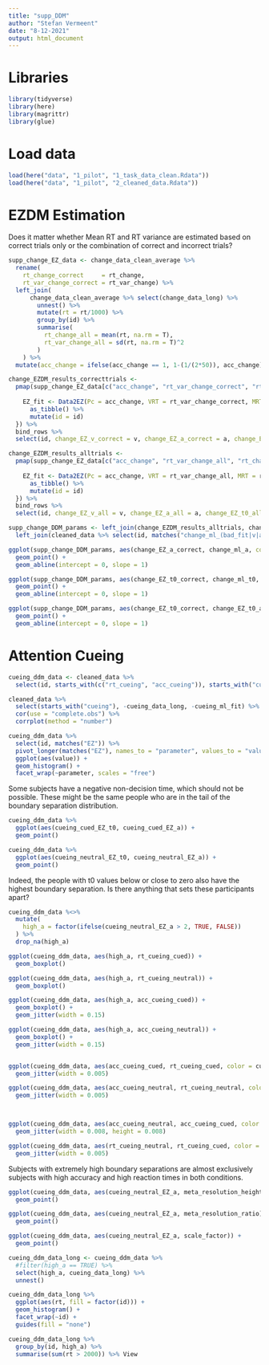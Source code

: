 ```yaml
---
title: "supp_DDM"
author: "Stefan Vermeent"
date: "8-12-2021"
output: html_document
---
```



# Libraries 

```r
library(tidyverse)
library(here)
library(magrittr)
library(glue)
```



# Load data

```r
load(here("data", "1_pilot", "1_task_data_clean.Rdata"))
load(here("data", "1_pilot", "2_cleaned_data.Rdata"))
```


# EZDM Estimation

Does it matter whether Mean RT and RT variance are estimated based on correct trials only or the combination of correct and incorrect trials?

```r
supp_change_EZ_data <- change_data_clean_average %>%
  rename(
    rt_change_correct     = rt_change,
    rt_var_change_correct = rt_var_change) %>%
  left_join(
      change_data_clean_average %>% select(change_data_long) %>%
        unnest() %>%
        mutate(rt = rt/1000) %>%
        group_by(id) %>%
        summarise(
          rt_change_all = mean(rt, na.rm = T),
          rt_var_change_all = sd(rt, na.rm = T)^2 
        )
    ) %>%
  mutate(acc_change = ifelse(acc_change == 1, 1-(1/(2*50)), acc_change))

change_EZDM_results_correcttrials <- 
  pmap(supp_change_EZ_data[c("acc_change", "rt_var_change_correct", "rt_change_correct", "id")], function(acc_change,rt_var_change_correct,rt_change_correct, id) {
    
    EZ_fit <- Data2EZ(Pc = acc_change, VRT = rt_var_change_correct, MRT = rt_change_correct, s = 1) %>%
      as_tibble() %>%
      mutate(id = id)
  }) %>%
  bind_rows %>%
  select(id, change_EZ_v_correct = v, change_EZ_a_correct = a, change_EZ_t0_correct = Ter)

change_EZDM_results_alltrials <- 
  pmap(supp_change_EZ_data[c("acc_change", "rt_var_change_all", "rt_change_all", "id")], function(acc_change,rt_var_change_all,rt_change_all, id) {
    
    EZ_fit <- Data2EZ(Pc = acc_change, VRT = rt_var_change_all, MRT = rt_change_all, s = 1) %>%
      as_tibble() %>%
      mutate(id = id)
  }) %>%
  bind_rows %>%
  select(id, change_EZ_v_all = v, change_EZ_a_all = a, change_EZ_t0_all = Ter)
```
      
```r

supp_change_DDM_params <- left_join(change_EZDM_results_alltrials, change_EZDM_results_correcttrials) %>%
  left_join(cleaned_data %>% select(id, matches("change_ml_(bad_fit|v|a|t0)")))

ggplot(supp_change_DDM_params, aes(change_EZ_a_correct, change_ml_a, color = change_ml_bad_fit)) +
  geom_point() +
  geom_abline(intercept = 0, slope = 1)

ggplot(supp_change_DDM_params, aes(change_EZ_t0_correct, change_ml_t0, color = change_ml_bad_fit)) +
  geom_point() +
  geom_abline(intercept = 0, slope = 1)

ggplot(supp_change_DDM_params, aes(change_EZ_t0_correct, change_EZ_t0_all, color = change_ml_bad_fit)) +
  geom_point() +
  geom_abline(intercept = 0, slope = 1)
```



# Attention Cueing

```r
cueing_ddm_data <- cleaned_data %>%
  select(id, starts_with(c("rt_cueing", "acc_cueing")), starts_with("cueing"), event_during_cueing, scale_factor, counterbalance, meta_resolution_height, meta_resolution_ratio, meta_feedback, cueing_data_long, -cueing_ml_fit) 
```


```r
cleaned_data %>%
  select(starts_with("cueing"), -cueing_data_long, -cueing_ml_fit) %>%
  cor(use = "complete.obs") %>% 
  corrplot(method = "number")
```

```r
cueing_ddm_data %>%
  select(id, matches("EZ")) %>%
  pivot_longer(matches("EZ"), names_to = "parameter", values_to = "value") %>%
  ggplot(aes(value)) +
  geom_histogram() +
  facet_wrap(~parameter, scales = "free")
```

Some subjects have a negative non-decision time, which should not be possible. These might be the same people who are in the tail of the boundary separation distribution.

```r
cueing_ddm_data %>%
  ggplot(aes(cueing_cued_EZ_t0, cueing_cued_EZ_a)) +
  geom_point()

cueing_ddm_data %>%
  ggplot(aes(cueing_neutral_EZ_t0, cueing_neutral_EZ_a)) +
  geom_point()
```

Indeed, the people with t0 values below or close to zero also have the highest boundary separation. Is there anything that sets these participants apart?

```r
cueing_ddm_data %<>%
  mutate(
    high_a = factor(ifelse(cueing_neutral_EZ_a > 2, TRUE, FALSE))
  ) %>%
  drop_na(high_a)

ggplot(cueing_ddm_data, aes(high_a, rt_cueing_cued)) +
  geom_boxplot()

ggplot(cueing_ddm_data, aes(high_a, rt_cueing_neutral)) +
  geom_boxplot()

ggplot(cueing_ddm_data, aes(high_a, acc_cueing_cued)) +
  geom_boxplot() +
  geom_jitter(width = 0.15)

ggplot(cueing_ddm_data, aes(high_a, acc_cueing_neutral)) +
  geom_boxplot() +
  geom_jitter(width = 0.15)


ggplot(cueing_ddm_data, aes(acc_cueing_cued, rt_cueing_cued, color = cueing_cued_EZ_a)) +
  geom_jitter(width = 0.005)

ggplot(cueing_ddm_data, aes(acc_cueing_neutral, rt_cueing_neutral, color = cueing_neutral_EZ_a)) +
  geom_jitter(width = 0.005)



ggplot(cueing_ddm_data, aes(acc_cueing_neutral, acc_cueing_cued, color = cueing_neutral_EZ_a)) +
  geom_jitter(width = 0.008, height = 0.008)

ggplot(cueing_ddm_data, aes(rt_cueing_neutral, rt_cueing_cued, color = cueing_neutral_EZ_a)) +
  geom_jitter(width = 0.005)
```
Subjects with extremely high boundary separations are almost exclusively subjects with high accuracy and high reaction times in both conditions.

```r
ggplot(cueing_ddm_data, aes(cueing_neutral_EZ_a, meta_resolution_height)) +
  geom_point()

ggplot(cueing_ddm_data, aes(cueing_neutral_EZ_a, meta_resolution_ratio)) +
  geom_point()

ggplot(cueing_ddm_data, aes(cueing_neutral_EZ_a, scale_factor)) +
  geom_point()
```
```r
cueing_ddm_data_long <- cueing_ddm_data %>%
  #filter(high_a == TRUE) %>%
  select(high_a, cueing_data_long) %>%
  unnest() 

cueing_ddm_data_long %>%
  ggplot(aes(rt, fill = factor(id))) +
  geom_histogram() +
  facet_wrap(~id) +
  guides(fill = "none")

cueing_ddm_data_long %>%
  group_by(id, high_a) %>%
  summarise(sum(rt > 2000)) %>% View

```



